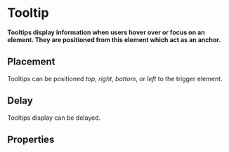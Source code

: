 # Tooltip

**Tooltips display information when users hover over or focus on an element. They are positioned from this element which act as an anchor.**

<DemoBlock demo="demo" />

## Placement

Tooltips can be positioned _top_, _right_, _bottom_, or _left_ to the trigger element.

<DemoBlock demo="postions" />

## Delay

Tooltips display can be delayed.

<DemoBlock demo="delay" />

## Properties

<PropTable component="Tooltip" />

